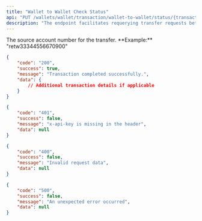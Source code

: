 ```yaml
---
title: "Wallet to Wallet Check Status"
api: "PUT /wallets/wallet/transaction/wallet-to-wallet/status/{transactionReference}"
description: "The endpoint facilitates requerying transfer requests between emedly wallets."
---
```


<ParamField body="transactionReference" type="string" required>
	The source account number for the transfer. **Example:** "retw33344556670900"
</ParamField>

<ResponseExample>

```json 200 OK
{
	"code": "200",
	"success": true,
	"message": "Transaction completed successfully.",
	"data": {
		// Additional transaction details if applicable
	}
}
```

```json 401 Unauthorized
{
	"code": "401",
	"success": false,
	"message": "x-api-key is missing in the header",
	"data": null
}
```

```json 400 Bad Request
{
	"code": "400",
	"success": false,
	"message": "Invalid request data",
	"data": null
}
```

```json 500 Internal Server Error
{
	"code": "500",
	"success": false,
	"message": "An unexpected error occurred",
	"data": null
}
```

</ResponseExample>
